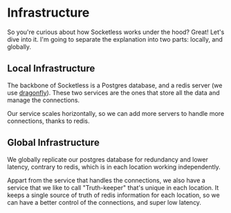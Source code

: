 # Infrastructure

So you're curious about how Socketless works under the hood? Great! Let's dive into it. I'm going to separate the explanation into two parts: locally, and globally.

## Local Infrastructure

The backbone of Socketless is a Postgres database, and a redis server (we use [dragonfly](https://www.dragonflydb.io/)). These two services are the ones that store all the data and manage the connections.

Our service scales horizontally, so we can add more servers to handle more connections, thanks to redis.

## Global Infrastructure

We globally replicate our postgres database for redundancy and lower latency, contrary to redis, which is in each location working independently.

Appart from the service that handles the connections, we also have a service that we like to call "Truth-keeper" that's unique in each location. It keeps a single source of truth of redis information for each location, so we can have a better control of the connections, and super low latency.
